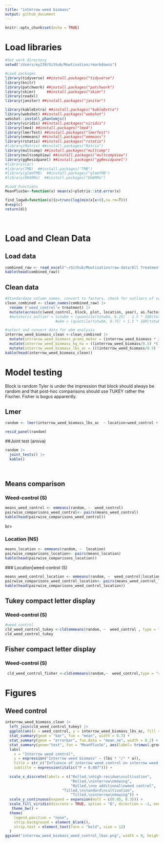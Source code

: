 ```yaml
---
title: "interrow weed biomass"
output: github_document
---
```


```r
knitr::opts_chunk$set(echo = TRUE)
```

# Load libraries

```r
#Set work directory
setwd("/Users/ey239/Github/Mowtivation/rmarkdowns")

#Load packages 
library(tidyverse) ##install.packages("tidyverse")
library(knitr)
library(patchwork) ##install.packages("patchwork")
library(skimr)     ##install.packages("skimr")
library(readxl)
library(janitor) ##install.packages("janitor")

library(kableExtra) ##install.packages("kableExtra")
library(webshot) ##install.packages("webshot")
webshot::install_phantomjs()
library(viridis) ##install.packages("viridis")
library(lme4) ##install.packages("lme4")
library(lmerTest) ##install.packages("lmerTest")
library(emmeans) ##install.packages("emmeans")
library(rstatix) ##install.packages("rstatix")
#library(Matrix) ##install.packages("Matrix")
library(multcomp) ##install.packages("multcomp")
library(multcompView) ##install.packages("multcompView")
library(ggResidpanel) ##install.packages("ggResidpanel")
#library(car)
#library(TMB)  ##install.packages("TMB")
#library(glmmTMB)  ##install.packages("glmmTMB")
#library(DHARMa)  ##install.packages("DHARMa")

#Load Functions
MeanPlusSe<-function(x) mean(x)+plotrix::std.error(x)

find_logw0=function(x){c=trunc(log(min(x[x>0],na.rm=T)))
d=exp(c)
return(d)}
```
<br>

# Load and Clean Data

## Load data

``` r
combined_raw <- read_excel("~/Github/Mowtivation/raw-data/All Treatments/combined_raw.xlsx")
kable(head(combined_raw))

```

## Clean data
```r


#Standardaze column names, convert to factors, check for outliers of variable**
clean_combined <- clean_names(combined_raw) |>  
  rename ('weed_control'= treatment) |> 
  mutate(across(c(weed_control, block, plot, location, year), as.factor)) #|> 
  #mutate(is_outlier = totwbm < (quantile(totwbm, 0.25) - 1.5 * IQR(totwbm)) |
                       #wbm > (quantile(totwbm, 0.75) + 1.5 * IQR(totwbm)))

#select and convert data for wbm analysis
interrow_weed_biomass_clean <-clean_combined |>              
  mutate(intrarow_weed_biomass_grams_meter = (interrow_weed_biomass * 2)) |> 
  mutate(interrow_weed_biomass_kg_ha = ((interrow_weed_biomass/0.5) *(10000))/(1000)) |>
  mutate(interrow_weed_biomass_lbs_ac = (((interrow_weed_biomass/0.5) *(10000))/(1000))* 0.892179)
kable(head(interrow_weed_biomass_clean)) 
```
# Model testing

Block is random
Tyler is under the impression that block should always be random and that post-hoc comparisons should use TUKEY rather the Fischer. Fisher is bogus apparently. 

## Lmer
```r
random <- lmer(interrow_weed_biomass_lbs_ac  ~ location+weed_control + location:weed_control +(1|location:block) , data = interrow_weed_biomass_clean)

resid_panel(random)
```

##Joint test (anova)
```r
random |> 
  joint_tests() |> 
  kable()  
```


<br>

## Means comparison
### Weed-control (S)
```r
means_weed_control <- emmeans(random, ~  weed_control)
pairwise_comparisons_weed_control<- pairs(means_weed_control) 
kable(head(pairwise_comparisons_weed_control))
```
br>

### Location (NS)
```r
means_location <- emmeans(random, ~  location)
pairwise_comparisons_location<- pairs(means_location) 
kable(head(pairwise_comparisons_location))
```
 ### Location|weed-control (S)
```r
means_weed_control_location <- emmeans(random, ~  weed_control|location)
pairwise_comparisons_weed_control_location<- pairs(means_weed_control_location) 
kable(head(pairwise_comparisons_weed_control_location))
```


## Tukey compact letter display
### Weed-control (S)


```r
#weed control
cld_weed_control_tukey <-cld(emmeans(random, ~  weed_control , type = "response"), Letters = letters, sort = TRUE, reversed=TRUE)
cld_weed_control_tukey
```
## Fisher compact letter display
### Weed-control (S)

```r
 cld_weed_control_fisher <-cld(emmeans(random,~  weed_control,type = "response"), Letters = letters, sort = TRUE, adjust="none", reversed=TRUE)
```

# Figures

## Weed control


```r
interrow_weed_biomass_clean |> 
  left_join(cld_weed_control_tukey) |> 
  ggplot(aes(x = weed_control, y = interrow_weed_biomass_lbs_ac, fill = weed_control)) +
  stat_summary(geom = "bar", fun = "mean", width = 0.7) +
  stat_summary(geom = "errorbar", fun.data = "mean_se", width = 0.2) +
  stat_summary(geom="text", fun = "MeanPlusSe", aes(label= trimws(.group)),size=6.5,vjust=-0.5) +
  labs(
    x = "Interrow weed control",
    y = expression("Interrow weed biomass" ~ (lbs * "/" * a)),
    title = str_c("Influence of interrow weed control on interrow weed biomass"),
    subtitle = expression(italic("P = 0.007"))) +
  
  scale_x_discrete(labels = c("Rolled,\nhigh-residue\ncultivation",
                              "Rolled,\ninterrow\nmowing",
                              "Rolled,\nno additional\nweed control",
                          "Tilled,\nstandard\ncultivation",
                              "Tilled,\ninterrow\nmowing")) +
  scale_y_continuous(expand = expansion(mult = c(0.05, 0.3))) +
  scale_fill_viridis(discrete = TRUE, option = "D", direction = -1, end = 0.9, begin = 0.1) +
   theme_bw() +
  theme(
    legend.position = "none",
    strip.background = element_blank(),
    strip.text = element_text(face = "bold", size = 12)
  )
ggsave("interrow_weed_biomass_weed_control_lbac.png", width = 8, height = 6, dpi = 300)
```
